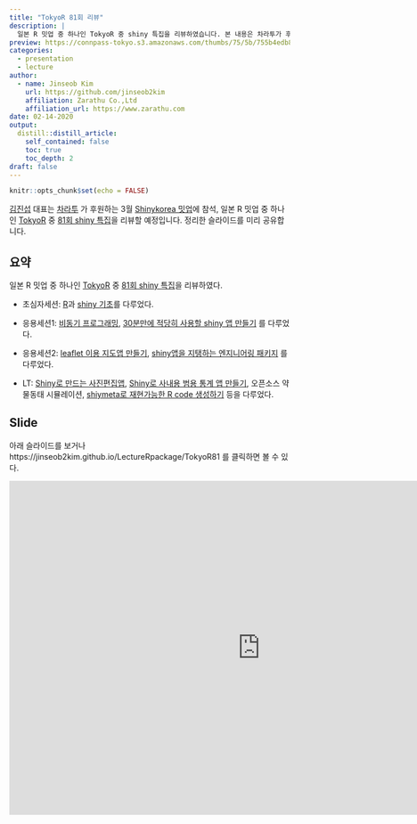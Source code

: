 ```yaml
---
title: "TokyoR 81회 리뷰"
description: |
  일본 R 밋업 중 하나인 TokyoR 중 shiny 특집을 리뷰하였습니다. 본 내용은 차라투가 후원하는 Shinykorea 3월 밋업에서 발표할 예정입니다. 
preview: https://connpass-tokyo.s3.amazonaws.com/thumbs/75/5b/755b4edb8c11f52580f6f9a667d3a0e0.png
categories:
  - presentation
  - lecture
author:
  - name: Jinseob Kim
    url: https://github.com/jinseob2kim
    affiliation: Zarathu Co.,Ltd
    affiliation_url: https://www.zarathu.com
date: 02-14-2020
output:
  distill::distill_article:
    self_contained: false
    toc: true
    toc_depth: 2
draft: false
---
```


```r
knitr::opts_chunk$set(echo = FALSE)
```

[김진섭](https://github.com/jinseob2kim) 대표는 [차라투](https://www.zarathu.com) 가 후원하는 3월 [Shinykorea 밋업](https://github.com/shinykorea/Meetup)에 참석, 일본 R 밋업 중 하나인 [TokyoR](https://tokyor.connpass.com/) 중 [81회 shiny 특집](https://tokyor.connpass.com/event/141318/)을 리뷰할 예정입니다. 정리한 슬라이드를 미리 공유합니다. 



## 요약

일본 R 밋업 중 하나인 [TokyoR](https://tokyor.connpass.com/) 중 [81회 shiny 특집](https://tokyor.connpass.com/event/141318/)을 리뷰하였다.

* 초심자세션: [R](https://speakerdeck.com/kilometer/tokyo-dot-r-number-81-introduction-and-demonstration)과 [shiny 기초](https://speakerdeck.com/kyyonko/di-81hui-tokyor-chu-xin-zhe-setusiyon2-hazimetefalseshiny-80e4f56b-198d-4d7d-a4e0-df1097aa226d)를 다루었다.


* 응용세션1: [비동기 프로그래밍](https://www.slideshare.net/hoxo_m/shiny-177170789), [30분만에 적당히 사용할 shiny 앱 만들기](https://randpy-testserver.shinyapps.io/Slide/) 를 다루었다. 

* 응용세션2: [leaflet 이용 지도앱 만들기](https://www.slideshare.net/kashitan/shinyleaflettips-177070514), [shiny앱을 지탱하는 엔지니어링 패키지](https://speakerdeck.com/okiyuki99/190928-tokyor81-shiny) 를 다루었다. 

* LT: [Shiny로 만드는 사진편집앱](https://igjit.github.io/slides/2019/09/shinyroom/), [Shiny로 사내용 범용 통계 앱 만들기](https://slack-files.com/T06PCFXL2-FNULHJB2R-fe31d13827), 오픈소스 약물동태 시뮬레이션, [shiymeta로 재현가능한 R code 생성하기](https://docs.google.com/presentation/d/1aHRVEE05L7HO90TsTTFNsJZsVH-oI2umYlNR3NuXbac/edit) 등을 다루었다.  



## Slide

아래 슬라이드를 보거나 https://jinseob2kim.github.io/LectureRpackage/TokyoR81 를 클릭하면 볼 수 있다.

<iframe src="https://jinseob2kim.github.io/LectureRpackage/TokyoR81" width="900" height="600" style="border: none;"></iframe>